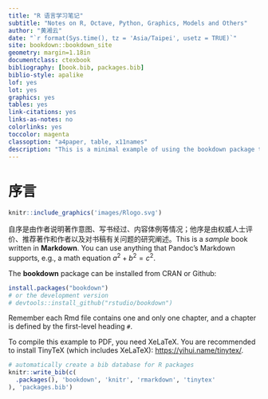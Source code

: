 ```yaml
--- 
title: "R 语言学习笔记"
subtitle: "Notes on R, Octave, Python, Graphics, Models and Others"
author: "黄湘云"
date: "`r format(Sys.time(), tz = 'Asia/Taipei', usetz = TRUE)`"
site: bookdown::bookdown_site
geometry: margin=1.18in
documentclass: ctexbook
bibliography: [book.bib, packages.bib]
biblio-style: apalike
lof: yes
lot: yes
graphics: yes
tables: yes
link-citations: yes
links-as-notes: no
colorlinks: yes
toccolor: magenta
classoption: "a4paper, table, x11names"
description: "This is a minimal example of using the bookdown package to write a book. The output format for this example is bookdown::gitbook."
---
```


# 序言 {#foreword}

```r
knitr::include_graphics('images/Rlogo.svg')
```

自序是由作者说明著作意图、写书经过、内容体例等情况；他序是由权威人士评价、推荐著作和作者以及对书稿有关问题的研究阐述。This is a _sample_ book written in **Markdown**. You can use anything that Pandoc's Markdown supports, e.g., a math equation $a^2 + b^2 = c^2$.

The **bookdown** package can be installed from CRAN or Github:

```r
install.packages("bookdown")
# or the development version
# devtools::install_github("rstudio/bookdown")
```

Remember each Rmd file contains one and only one chapter, and a chapter is defined by the first-level heading `#`.

To compile this example to PDF, you need XeLaTeX. You are recommended to install TinyTeX (which includes XeLaTeX): <https://yihui.name/tinytex/>.

```r
# automatically create a bib database for R packages
knitr::write_bib(c(
  .packages(), 'bookdown', 'knitr', 'rmarkdown', 'tinytex'
), 'packages.bib')
```
